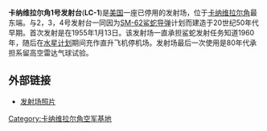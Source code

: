 {{Infobox Launch Pad
|name = 1号发射台
|caption =
|site = [[卡纳维拉尔角空军基地|卡纳维拉尔角空军基地]]
|location = {{coord|28.465018|N|80.537488|W}}
|short = LC-1
|operator = [[美国空军|美国空军]]
|tlaunches = ~66
|pads = 1
|inclination = 28° - 57°
|paddetails = {{Infobox Launch Pad/Pad
|status = 停用
|first = [[SM-62鲨蛇导弹|鲨蛇]], 1955年1月13日
|last = 鲨蛇, 1960年12月5日
|rockets = 鲨蛇导弹}}
}}

'''卡纳维拉尔角1号发射台'''('''LC-1''')是[[美国|美国]]一座已停用的发射场，位于[[卡纳维拉尔角|卡纳维拉尔角]]最东端。与2，3，4号发射台一同因为[[SM-62鲨蛇导弹|SM-62鲨蛇导弹]]计划而建造于20世纪50年代早期。首次发射是在1955年1月13日。该发射场一直承担鲨蛇发射任务知道1960年，随后在[[水星计划|水星计划]]期间充作直升飞机停机场。发射场最后一次使用是80年代承担系留高空雷达气球试验。


==外部链接==
{{Geolinks-US-buildingscale|28.465018|-80.537488}}
*[http://www.robsv.com/cape/c1.html 发射场照片] {{Wayback|url=http://www.robsv.com/cape/c1.html |date=20170101204002 }}

{{Merritt Island}}


[[Category:卡纳维拉尔角空军基地|Category:卡纳维拉尔角空军基地]]